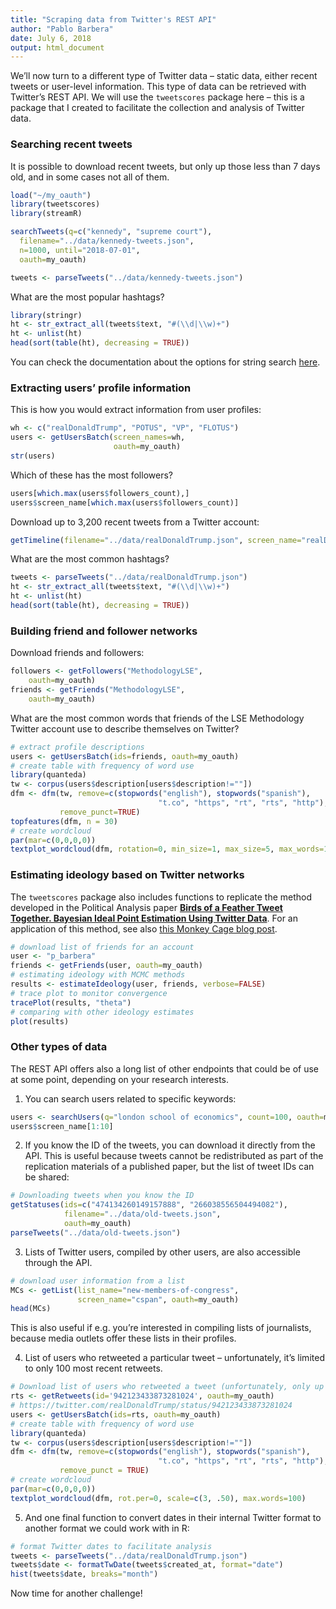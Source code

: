 ```yaml
---
title: "Scraping data from Twitter's REST API"
author: "Pablo Barbera"
date: July 6, 2018
output: html_document
---
```


We'll now turn to a different type of Twitter data -- static data, either recent tweets or user-level information. This type of data can be retrieved with Twitter's REST API. We will use the `tweetscores` package here -- this is a package that I created to facilitate the collection and analysis of Twitter data.

### Searching recent tweets

It is possible to download recent tweets, but only up those less than 7 days old, and in some cases not all of them.

```r
load("~/my_oauth")
library(tweetscores)
library(streamR)

searchTweets(q=c("kennedy", "supreme court"), 
  filename="../data/kennedy-tweets.json",
  n=1000, until="2018-07-01", 
  oauth=my_oauth)

tweets <- parseTweets("../data/kennedy-tweets.json")
```

What are the most popular hashtags?
```r
library(stringr)
ht <- str_extract_all(tweets$text, "#(\\d|\\w)+")
ht <- unlist(ht)
head(sort(table(ht), decreasing = TRUE))
```

You can check the documentation about the options for string search [here](https://dev.twitter.com/rest/public/search).

### Extracting users' profile information

This is how you would extract information from user profiles:

```r
wh <- c("realDonaldTrump", "POTUS", "VP", "FLOTUS")
users <- getUsersBatch(screen_names=wh,
                       oauth=my_oauth)
str(users)
```

Which of these has the most followers?
```r
users[which.max(users$followers_count),]
users$screen_name[which.max(users$followers_count)]
```

Download up to 3,200 recent tweets from a Twitter account:
```r
getTimeline(filename="../data/realDonaldTrump.json", screen_name="realDonaldTrump", n=1000, oauth=my_oauth)
```

What are the most common hashtags?
```r
tweets <- parseTweets("../data/realDonaldTrump.json")
ht <- str_extract_all(tweets$text, "#(\\d|\\w)+")
ht <- unlist(ht)
head(sort(table(ht), decreasing = TRUE))
```

### Building friend and follower networks

Download friends and followers:
```r
followers <- getFollowers("MethodologyLSE", 
    oauth=my_oauth)
friends <- getFriends("MethodologyLSE", 
    oauth=my_oauth)
```

What are the most common words that friends of the LSE Methodology Twitter account use to describe themselves on Twitter?

```r
# extract profile descriptions
users <- getUsersBatch(ids=friends, oauth=my_oauth)
# create table with frequency of word use
library(quanteda)
tw <- corpus(users$description[users$description!=""])
dfm <- dfm(tw, remove=c(stopwords("english"), stopwords("spanish"),
                                 "t.co", "https", "rt", "rts", "http"),
           remove_punct=TRUE)
topfeatures(dfm, n = 30)
# create wordcloud
par(mar=c(0,0,0,0))
textplot_wordcloud(dfm, rotation=0, min_size=1, max_size=5, max_words=100)

```

### Estimating ideology based on Twitter networks

The `tweetscores` package also includes functions to replicate the method developed in the Political Analysis paper [__Birds of a Feather Tweet Together. Bayesian Ideal Point Estimation Using Twitter Data__](https://doi.org/10.1093/pan/mpu011). For an application of this method, see also [this Monkey Cage blog post](http://www.washingtonpost.com/blogs/monkey-cage/wp/2015/06/16/who-is-the-most-conservative-republican-candidate-for-president/).

```r
# download list of friends for an account
user <- "p_barbera"
friends <- getFriends(user, oauth=my_oauth)
# estimating ideology with MCMC methods
results <- estimateIdeology(user, friends, verbose=FALSE)
# trace plot to monitor convergence
tracePlot(results, "theta")
# comparing with other ideology estimates
plot(results)
```

### Other types of data

The REST API offers also a long list of other endpoints that could be of use at some point, depending on your research interests.

1) You can search users related to specific keywords:

```r
users <- searchUsers(q="london school of economics", count=100, oauth=my_oauth)
users$screen_name[1:10]
```

2) If you know the ID of the tweets, you can download it directly from the API. This is useful because tweets cannot be redistributed as part of the replication materials of a published paper, but the list of tweet IDs can be shared:

```r
# Downloading tweets when you know the ID
getStatuses(ids=c("474134260149157888", "266038556504494082"),
            filename="../data/old-tweets.json",
            oauth=my_oauth)
parseTweets("../data/old-tweets.json")
```

3) Lists of Twitter users, compiled by other users, are also accessible through the API.

```r
# download user information from a list
MCs <- getList(list_name="new-members-of-congress", 
               screen_name="cspan", oauth=my_oauth)
head(MCs)
```

This is also useful if e.g. you're interested in compiling lists of journalists, because media outlets offer these lists in their profiles.

4) List of users who retweeted a particular tweet -- unfortunately, it's limited to only 100 most recent retweets.

```r
# Download list of users who retweeted a tweet (unfortunately, only up to 100)
rts <- getRetweets(id='942123433873281024', oauth=my_oauth)
# https://twitter.com/realDonaldTrump/status/942123433873281024
users <- getUsersBatch(ids=rts, oauth=my_oauth)
# create table with frequency of word use
library(quanteda)
tw <- corpus(users$description[users$description!=""])
dfm <- dfm(tw, remove=c(stopwords("english"), stopwords("spanish"),
                                 "t.co", "https", "rt", "rts", "http"),
           remove_punct = TRUE)
# create wordcloud
par(mar=c(0,0,0,0))
textplot_wordcloud(dfm, rot.per=0, scale=c(3, .50), max.words=100)
```

5) And one final function to convert dates in their internal Twitter format to another format we could work with in R:

```r
# format Twitter dates to facilitate analysis
tweets <- parseTweets("../data/realDonaldTrump.json")
tweets$date <- formatTwDate(tweets$created_at, format="date")
hist(tweets$date, breaks="month")
```

Now time for another challenge!


